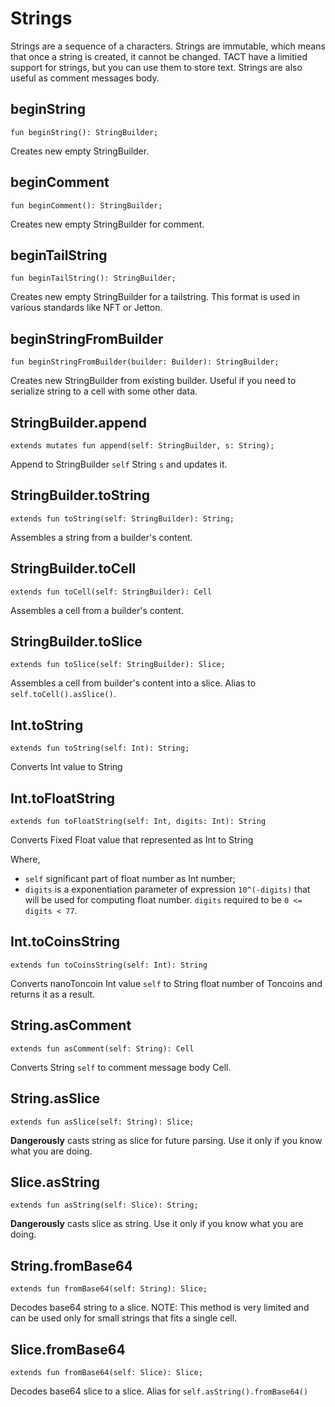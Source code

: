 # Strings

Strings are a sequence of a characters. Strings are immutable, which means that once a string is created, it cannot be changed. TACT have a limitied support for strings, but you can use them to store text. Strings are also useful as comment messages body.

## beginString
```tact
fun beginString(): StringBuilder;
```
Creates new empty StringBuilder.

## beginComment
```tact
fun beginComment(): StringBuilder;
```
Creates new empty StringBuilder for comment.

## beginTailString
```tact
fun beginTailString(): StringBuilder;
```
Creates new empty StringBuilder for a tailstring. This format is used in various standards like NFT or Jetton.

## beginStringFromBuilder
```tact
fun beginStringFromBuilder(builder: Builder): StringBuilder;
```
Creates new StringBuilder from existing builder. Useful if you need to serialize string to a cell with some other data.

## StringBuilder.append
```tact
extends mutates fun append(self: StringBuilder, s: String);
```
Append to StringBuilder `self` String `s` and updates it.

## StringBuilder.toString
```tact
extends fun toString(self: StringBuilder): String;
```
Assembles a string from a builder's content.

## StringBuilder.toCell
```tact
extends fun toCell(self: StringBuilder): Cell
```
Assembles a cell from a builder's content.

## StringBuilder.toSlice
```tact
extends fun toSlice(self: StringBuilder): Slice;
```
Assembles a cell from builder's content into a slice. Alias to `self.toCell().asSlice()`.

## Int.toString
```tact
extends fun toString(self: Int): String;
```
Converts Int value to String

## Int.toFloatString
```tact
extends fun toFloatString(self: Int, digits: Int): String
```

Converts Fixed Float value that represented as Int to String

Where,
* `self` significant part of float number as Int number;
* `digits` is a exponentiation parameter of expression `10^(-digits)` that will be used for computing float number. `digits` required to be `0 <= digits < 77`.

## Int.toCoinsString
```tact
extends fun toCoinsString(self: Int): String
```
Converts nanoToncoin Int value `self` to String float number of Toncoins and returns it as a result.

## String.asComment
```tact
extends fun asComment(self: String): Cell
```
Converts String `self` to comment message body Cell.

## String.asSlice
```tact
extends fun asSlice(self: String): Slice;
```
**Dangerously** casts string as slice for future parsing. Use it only if you know what you are doing.

## Slice.asString
```tact
extends fun asString(self: Slice): String;
```
**Dangerously** casts slice as string. Use it only if you know what you are doing.

## String.fromBase64
```tact
extends fun fromBase64(self: String): Slice;
```
Decodes base64 string to a slice. NOTE: This method is very limited and can be used only for small strings that fits a single cell.

## Slice.fromBase64
```tact
extends fun fromBase64(self: Slice): Slice;
```
Decodes base64 slice to a slice. Alias for `self.asString().fromBase64()`